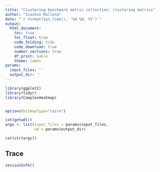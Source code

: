 ```yaml
---
title: "Clustering benchmark metric collection: clustering metrics"
author: "Izaskun Mallona"
date: "`r format(Sys.time(), '%d %B, %Y')`"
output:
  html_document:
    toc: true
    toc_float: true
    code_folding: hide
    code_download: true
    number_sections: true
    df_print: kable
    theme: lumen
params:
  input_files: ''
  output_dir: ''
---
```



```r
library(ggplot2)
library(tidyr)
library(ComplexHeatmap)


options(bitmapType="cairo")

```


```r
cat(getwd())
args <- list(input_files = params$input_files,
             wd = params$output_dir)

cat(str(args))
```

## Trace

```r
sessionInfo()
```
